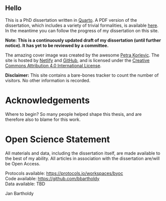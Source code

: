 ::: {.content-visible when-format="html"}

# Hello {-}

This is a PhD dissertation written in [Quarto](https://quarto.org/). A PDF version of the dissertation, which
includes a variety of trivial formalities, is available [here](https://myphd.netlify.app/endgame.pdf)<!-- and here (doi to repo)-->.
In the meantime you can follow the progress of my dissertation on this site.

**Note: This is a continuously updated draft of my dissertation (until further notice). It has yet to be reviewed by a committee.**

The amazing cover image was created by the awesome
[Petra Korlevic](https://twitter.com/petrathepostdoc). The site is hosted by [Netlify](https://www.netlify.com)
and [GitHub](https://www.github.com), and is licensed under the
[Creative Commons Attribution 4.0 International License](https://creativecommons.org/licenses/by/4.0/).

**Disclaimer:** This site contains a bare-bones tracker to count the number of
visitors. No other information is recorded.

:::

::: {.content-visible when-format="pdf"}
\frontmatter

# Acknowledgements {-}

Where to begin? So many people helped shape this thesis, and are therefore also 
to blame for this work.

<!-- Amanda -->

<!-- Shira -->

<!-- Stephanie -->

<!-- James and Zandra 

James Fellows Yates and Dr. Zandra Fagernäs were always able to reignite my
excitement for the project when I occasionally felt it slipping away. Their
enthusiasm was always appreciated. James was also an important contributor
to the main biofilm model paper, as I struggled to implement the EAGER pipeline,
not to mention an inspiration on how to PhDad.

<!-- Irina -->

<!-- Open Science 

Dr. Ben Marwick and Dr. Esther Plomp, whose passion and commitment to open science
inspired me to make all of my work as open and transparent as possible. This also
likely contributed to some of the delays, so thanks for that.

<!-- Middenbeemster historical society -->

<!-- Danish lab -->

<!-- Jessica and Rachel -->

<!-- Supriya and Nina 

Supriya and Nina for having the patience to be friends with a PhD student with a small child.

<!-- family 

Of course, I have to include my family, since they are the most likely to read this.

And finally, most importantly, Liam, for making everything a bit more of a challenge,
-->

:::

# Open Science Statement {-}

All materials and data, including the dissertation itself, are 
made available to the best of my ability. All articles in association with the
dissertation are/will be Open Access.

Protocols available: <https://protocols.io/workspaces/byoc>  
Code available: <https://github.com/bbartholdy>  
Data available: TBD

::: {.content-visible when-format="pdf"}
\clearpage
\thispagestyle{empty}
\vspace*{3cm}
\hfill\textit{En bar røv at trutte i}
\par
\hfill\vspace*{4cm} Jan Bartholdy
\vspace*{\fill}

\mainmatter
:::
